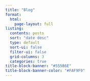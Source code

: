 ```yaml
---
title: "Blog"
format: 
  html:
    page-layout: full
listing:
  contents: posts
  sort: "date desc"
  type: default
  sort-ui: false
  filter-ui: false
  grid-columns: 3
  categories: true
title-block-banner: "#555B6E"
title-block-banner-color: "#FAF9F9"
---
```

